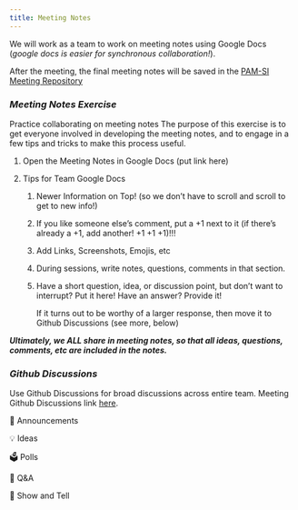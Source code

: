 ```yaml
---
title: Meeting Notes
---
```


We will work as a team to work on meeting notes using Google Docs (*google docs is easier for synchronous collaboration!*).

After the meeting, the final meeting notes will be saved in the [PAM-SI Meeting Repository](https://github.com/SAEL-SWFSC/PAM-SI-Mtg-March2024)

### ***Meeting Notes Exercise***

Practice collaborating on meeting notes The purpose of this exercise is to get everyone involved in developing the meeting notes, and to engage in a few tips and tricks to make this process useful.

1.  Open the Meeting Notes in Google Docs (put link here)

2.  Tips for Team Google Docs

    1.  Newer Information on Top! (so we don't have to scroll and scroll to get to new info!)

    2.  If you like someone else's comment, put a +1 next to it (if there's already a +1, add another! +1 +1 +1)!!!

    3.  Add Links, Screenshots, Emojis, etc

    4.  During sessions, write notes, questions, comments in that section.

    5.  Have a short question, idea, or discussion point, but don't want to interrupt? Put it here! Have an answer? Provide it!

        If it turns out to be worthy of a larger response, then move it to Github Discussions (see more, below)

***Ultimately, we ALL share in meeting notes, so that all ideas, questions, comments, etc are included in the notes.***

### ***Github Discussions***

Use Github Discussions for broad discussions across entire team. Meeting Github Discussions link [here](https://github.com/SAEL-SWFSC/PAM-SI-Mtg-March2024/discussions).

📣 Announcements

💡 Ideas

🗳️ Polls

🙏 Q&A

🙌 Show and Tell
